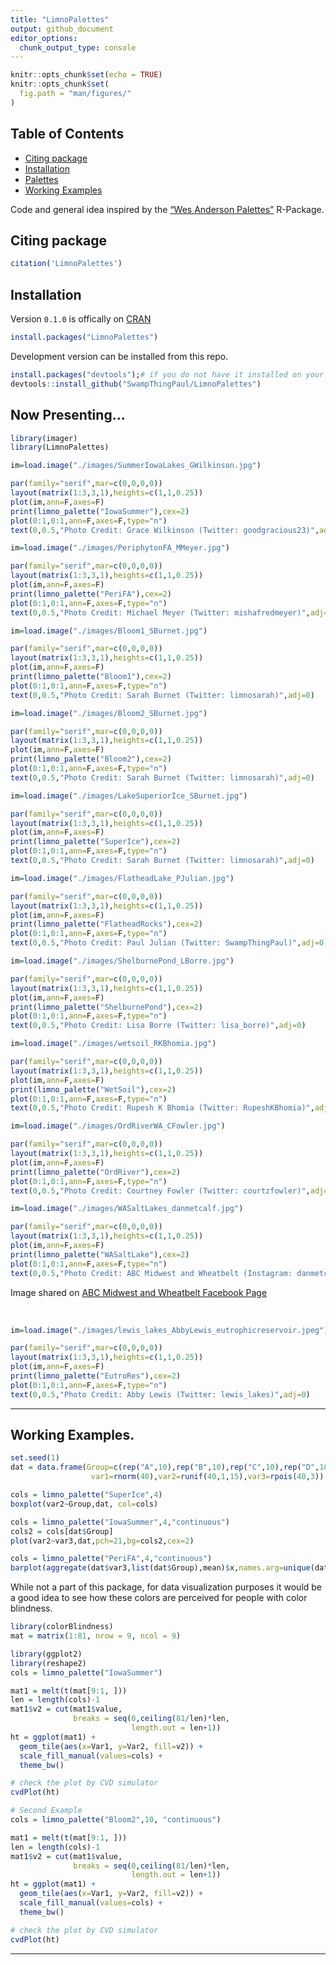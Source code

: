 ```yaml
---
title: "LimnoPalettes"
output: github_document
editor_options: 
  chunk_output_type: console
---
```


```r
knitr::opts_chunk$set(echo = TRUE)
knitr::opts_chunk$set(
  fig.path = "man/figures/"
)
```

## Table of Contents

* [Citing package](#cite)
* [Installation](#install)
* [Palettes](#examp)
* [Working Examples](#workexamp)

Code and general idea inspired by the ["Wes Anderson Palettes"](https://github.com/karthik/wesanderson) R-Package.

## Citing package <a name="cite"></a>

```r
citation('LimnoPalettes')
```

## Installation <a name="install"></a>

Version `0.1.0` is offically on [CRAN](https://cran.r-project.org/web/packages/LimnoPalettes/index.html)

```r
install.packages("LimnoPalettes")
```

Development version can be installed from this repo. 

```r
install.packages("devtools");# if you do not have it installed on your PC
devtools::install_github("SwampThingPaul/LimnoPalettes")
```


## Now Presenting... <a name="examp"></a>

```r
library(imager)
library(LimnoPalettes)

im=load.image("./images/SummerIowaLakes_GWilkinson.jpg")

par(family="serif",mar=c(0,0,0,0))
layout(matrix(1:3,3,1),heights=c(1,1,0.25))
plot(im,ann=F,axes=F)
print(limno_palette("IowaSummer"),cex=2)
plot(0:1,0:1,ann=F,axes=F,type="n")
text(0,0.5,"Photo Credit: Grace Wilkinson (Twitter: goodgracious23)",adj=0)
```

```r
im=load.image("./images/PeriphytonFA_MMeyer.jpg")

par(family="serif",mar=c(0,0,0,0))
layout(matrix(1:3,3,1),heights=c(1,1,0.25))
plot(im,ann=F,axes=F)
print(limno_palette("PeriFA"),cex=2)
plot(0:1,0:1,ann=F,axes=F,type="n")
text(0,0.5,"Photo Credit: Michael Meyer (Twitter: mishafredmeyer)",adj=0)
```

```r
im=load.image("./images/Bloom1_SBurnet.jpg")

par(family="serif",mar=c(0,0,0,0))
layout(matrix(1:3,3,1),heights=c(1,1,0.25))
plot(im,ann=F,axes=F)
print(limno_palette("Bloom1"),cex=2)
plot(0:1,0:1,ann=F,axes=F,type="n")
text(0,0.5,"Photo Credit: Sarah Burnet (Twitter: limnosarah)",adj=0)
```

```r
im=load.image("./images/Bloom2_SBurnet.jpg")

par(family="serif",mar=c(0,0,0,0))
layout(matrix(1:3,3,1),heights=c(1,1,0.25))
plot(im,ann=F,axes=F)
print(limno_palette("Bloom2"),cex=2)
plot(0:1,0:1,ann=F,axes=F,type="n")
text(0,0.5,"Photo Credit: Sarah Burnet (Twitter: limnosarah)",adj=0)
```

```r
im=load.image("./images/LakeSuperiorIce_SBurnet.jpg")

par(family="serif",mar=c(0,0,0,0))
layout(matrix(1:3,3,1),heights=c(1,1,0.25))
plot(im,ann=F,axes=F)
print(limno_palette("SuperIce"),cex=2)
plot(0:1,0:1,ann=F,axes=F,type="n")
text(0,0.5,"Photo Credit: Sarah Burnet (Twitter: limnosarah)",adj=0)
```

```r
im=load.image("./images/FlatheadLake_PJulian.jpg")

par(family="serif",mar=c(0,0,0,0))
layout(matrix(1:3,3,1),heights=c(1,1,0.25))
plot(im,ann=F,axes=F)
print(limno_palette("FlatheadRocks"),cex=2)
plot(0:1,0:1,ann=F,axes=F,type="n")
text(0,0.5,"Photo Credit: Paul Julian (Twitter: SwampThingPaul)",adj=0)
```

```r
im=load.image("./images/ShelburnePond_LBorre.jpg")

par(family="serif",mar=c(0,0,0,0))
layout(matrix(1:3,3,1),heights=c(1,1,0.25))
plot(im,ann=F,axes=F)
print(limno_palette("ShelburnePond"),cex=2)
plot(0:1,0:1,ann=F,axes=F,type="n")
text(0,0.5,"Photo Credit: Lisa Borre (Twitter: lisa_borre)",adj=0)
```

```r
im=load.image("./images/wetsoil_RKBhomia.jpg")

par(family="serif",mar=c(0,0,0,0))
layout(matrix(1:3,3,1),heights=c(1,1,0.25))
plot(im,ann=F,axes=F)
print(limno_palette("WetSoil"),cex=2)
plot(0:1,0:1,ann=F,axes=F,type="n")
text(0,0.5,"Photo Credit: Rupesh K Bhomia (Twitter: RupeshKBhomia)",adj=0)
```

```r
im=load.image("./images/OrdRiverWA_CFowler.jpg")

par(family="serif",mar=c(0,0,0,0))
layout(matrix(1:3,3,1),heights=c(1,1,0.25))
plot(im,ann=F,axes=F)
print(limno_palette("OrdRiver"),cex=2)
plot(0:1,0:1,ann=F,axes=F,type="n")
text(0,0.5,"Photo Credit: Courtney Fowler (Twitter: courtzfowler)",adj=0)
```


```r
im=load.image("./images/WASaltLakes_danmetcalf.jpg")

par(family="serif",mar=c(0,0,0,0))
layout(matrix(1:3,3,1),heights=c(1,1,0.25))
plot(im,ann=F,axes=F)
print(limno_palette("WASaltLake"),cex=2)
plot(0:1,0:1,ann=F,axes=F,type="n")
text(0,0.5,"Photo Credit: ABC Midwest and Wheatbelt (Instagram: danmetcalf)",adj=0)
```
Image shared on [ABC Midwest and Wheatbelt Facebook Page](https://www.facebook.com/abcmidwestandwheatbelt/photos/a.321716205984/10158416054510985/)

<br>
```r
im=load.image("./images/lewis_lakes_AbbyLewis_eutrophicreservoir.jpeg")

par(family="serif",mar=c(0,0,0,0))
layout(matrix(1:3,3,1),heights=c(1,1,0.25))
plot(im,ann=F,axes=F)
print(limno_palette("EutroRes"),cex=2)
plot(0:1,0:1,ann=F,axes=F,type="n")
text(0,0.5,"Photo Credit: Abby Lewis (Twitter: lewis_lakes)",adj=0)
```

***

## Working Examples. <a name="workexamp"></a>

```r
set.seed(1)
dat = data.frame(Group=c(rep("A",10),rep("B",10),rep("C",10),rep("D",10)),
                  var1=rnorm(40),var2=runif(40,1,15),var3=rpois(40,3))

cols = limno_palette("SuperIce",4)
boxplot(var2~Group,dat, col=cols)
```
```r
cols = limno_palette("IowaSummer",4,"continuous")
cols2 = cols[dat$Group]
plot(var2~var3,dat,pch=21,bg=cols2,cex=2)
```

```r
cols = limno_palette("PeriFA",4,"continuous")
barplot(aggregate(dat$var3,list(dat$Group),mean)$x,names.arg=unique(dat$Group),ylim=c(0,4),col=cols)

```

While not a part of this package, for data visualization purposes it would be a good idea to see how these colors are perceived for people with color blindness. 

```r
library(colorBlindness)
mat = matrix(1:81, nrow = 9, ncol = 9)

library(ggplot2)
library(reshape2)
cols = limno_palette("IowaSummer")

mat1 = melt(t(mat[9:1, ]))
len = length(cols)-1
mat1$v2 = cut(mat1$value,
              breaks = seq(0,ceiling(81/len)*len, 
                           length.out = len+1))
ht = ggplot(mat1) + 
  geom_tile(aes(x=Var1, y=Var2, fill=v2)) + 
  scale_fill_manual(values=cols) + 
  theme_bw()

# check the plot by CVD simulator
cvdPlot(ht)
```


```r
# Second Example
cols = limno_palette("Bloom2",10, "continuous")

mat1 = melt(t(mat[9:1, ]))
len = length(cols)-1
mat1$v2 = cut(mat1$value,
              breaks = seq(0,ceiling(81/len)*len, 
                           length.out = len+1))
ht = ggplot(mat1) + 
  geom_tile(aes(x=Var1, y=Var2, fill=v2)) + 
  scale_fill_manual(values=cols) + 
  theme_bw()

# check the plot by CVD simulator
cvdPlot(ht)
```

***
